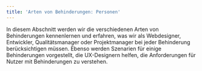 ```yaml
---
title: 'Arten von Behinderungen: Personen'
---
```


In diesem Abschnitt werden wir die verschiedenen Arten von Behinderungen kennenlernen und erfahren,
was wir als Webdesigner, Entwickler, Qualitätsmanager oder Projektmanager bei jeder Behinderung
berücksichtigen müssen. Ebenso werden Szenarien für einige Behinderungen vorgestellt, die UX-Designern
helfen, die Anforderungen für Nutzer mit Behinderungen zu verstehen.
